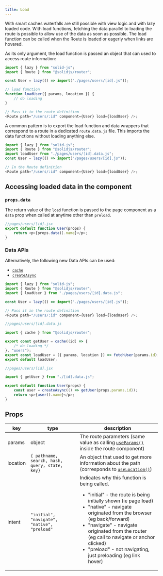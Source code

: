 ```yaml
---
title: Load
---
```


With smart caches waterfalls are still possible with view logic and with lazy loaded code.
With load functions, fetching the data parallel to loading the route is possible to allow use of the data as soon as possible.
The load function can be called when the Route is loaded or eagerly when links are hovered.

As its only argument, the load function is passed an object that can used to access route information:

```js
import { lazy } from "solid-js";
import { Route } from "@solidjs/router";

const User = lazy(() => import("./pages/users/[id].js"));

// load function
function loadUser({ params, location }) {
	// do loading
}

// Pass it in the route definition
<Route path="/users/:id" component={User} load={loadUser} />;
```

A common pattern is to export the load function and data wrappers that correspond to a route in a dedicated `route.data.js` file.
This imports the data functions without loading anything else.

```js
import { lazy } from "solid-js";
import { Route } from "@solidjs/router";
import loadUser from "./pages/users/[id].data.js";
const User = lazy(() => import("/pages/users/[id].js"));

// In the Route definition
<Route path="/users/:id" component={User} load={loadUser} />;
```

## Accessing loaded data in the component

### `props.data`

The return value of the `load` function is passed to the page component as a `data` prop when called at anytime other than `preload`.

```js
//pages/users/[id].jsx
export default function User(props) {
	return <p>{props.data().name}</p>;
}
```

### Data APIs

Alternatively, the following new Data APIs can be used:

- [`cache`](https://docs.solidjs.com/solid-router/reference/data-apis/cache)
- [`createAsync`](https://docs.solidjs.com/solid-router/reference/data-apis/create-async)

```js
import { lazy } from "solid-js";
import { Route } from "@solidjs/router";
import { loadUser } from "./pages/users/[id].data.js";

const User = lazy(() => import("./pages/users/[id].js"));

// Pass it in the route definition
<Route path="/users/:id" component={User} load={loadUser} />;
```

```js
//pages/users/[id].data.js

import { cache } from "@solidjs/router";

export const getUser = cache((id) => {
	/* do loading */
}, "users");
export const loadUser = ({ params, location }) => fetchUser(params.id);
export default loadUser;
```

```js
//pages/users/[id].jsx

import { getUser } from "./[id].data.js";

export default function User(props) {
	const user = createAsync(() => getUser(props.params.id));
	return <p>{user().name}</p>;
}
```

## Props

| key      | type                                           | description                                                                                                                                                                                                                                                                                                                                                                 |
| -------- | ---------------------------------------------- | --------------------------------------------------------------------------------------------------------------------------------------------------------------------------------------------------------------------------------------------------------------------------------------------------------------------------------------------------------------------------- |
| params   | object                                         | The route parameters (same value as calling [`useParams()`](/solid-router/reference/primitives/use-params) inside the route component)                                                                                                                                                                                                                                      |
| location | `{ pathname, search, hash, query, state, key}` | An object that used to get more information about the path (corresponds to [`useLocation()`](/solid-router/reference/primitives/use-location))                                                                                                                                                                                                                              |
| intent   | `"initial", "navigate", "native", "preload"`   | Indicates why this function is being called. <ul><li>"initial" - the route is being initially shown (ie page load)</li><li>"native" - navigate originated from the browser (eg back/forward)</li><li>"navigate" - navigate originated from the router (eg call to navigate or anchor clicked)</li><li>"preload" - not navigating, just preloading (eg link hover)</li></ul> |
